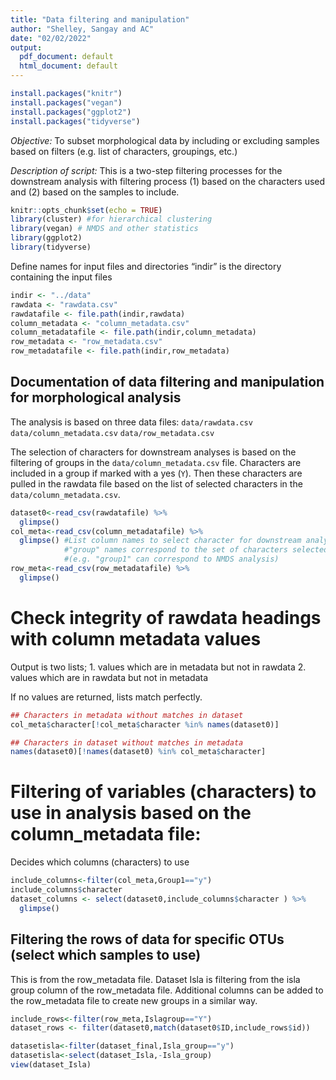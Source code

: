 ```yaml
---
title: "Data filtering and manipulation"
author: "Shelley, Sangay and AC"
date: "02/02/2022"
output:
  pdf_document: default
  html_document: default
---
```

```r
install.packages("knitr")
install.packages("vegan")
install.packages("ggplot2")
install.packages("tidyverse")
```
*Objective:* To subset morphological data by including or excluding samples based on filters (e.g. list of characters, groupings, etc.)

*Description of script:* This is a two-step filtering processes for the downstream analysis with filtering process (1) based on the characters used and (2) based on the samples to include.

```r
knitr::opts_chunk$set(echo = TRUE)
library(cluster) #for hierarchical clustering
library(vegan) # NMDS and other statistics
library(ggplot2)
library(tidyverse)
```
Define names for input files and directories
"indir" is the directory containing the input files
```r

indir <- "../data"
rawdata <- "rawdata.csv"
rawdatafile <- file.path(indir,rawdata)
column_metadata <- "column_metadata.csv"
column_metadatafile <- file.path(indir,column_metadata)
row_metadata <- "row_metadata.csv"
row_metadatafile <- file.path(indir,row_metadata)
```


## Documentation of data filtering and manipulation for morphological analysis

The analysis is based on three data files:
  `data/rawdata.csv`
  `data/column_metadata.csv`
  `data/row_metadata.csv`

The selection of characters for downstream analyses is based on the filtering of groups in the `data/column_metadata.csv` file.
Characters are included in a group if marked with a yes (`Y`). Then these characters are pulled in the rawdata file based on the list of selected characters in the `data/column_metadata.csv`.

```r
dataset0<-read_csv(rawdatafile) %>%
  glimpse()
col_meta<-read_csv(column_metadatafile) %>%
  glimpse() #List column names to select character for downstream analysis
            #"group" names correspond to the set of characters selected for a specific analysis
            #(e.g. "group1" can correspond to NMDS analysis)
row_meta<-read_csv(row_metadatafile) %>%
  glimpse()
```

# Check integrity of rawdata headings with column metadata values
Output is two lists; 
1. values which are in metadata but not in rawdata
2. values which are in rawdata but not in metadata

If no values are returned, lists match perfectly.

```r

## Characters in metadata without matches in dataset
col_meta$character[!col_meta$character %in% names(dataset0)]

## Characters in dataset without matches in metadata
names(dataset0)[!names(dataset0) %in% col_meta$character]
```



# Filtering of variables (characters) to use in analysis based on the column_metadata file:
Decides which columns (characters) to use 

```r
include_columns<-filter(col_meta,Group1=="y")
include_columns$character
dataset_columns <- select(dataset0,include_columns$character ) %>%
  glimpse()
```

## Filtering the rows of data for specific OTUs (select which samples to use)

This is from the row_metadata file.
Dataset Isla is filtering from the isla group column of the row_metadata file.
Additional columns can be added to the row_metadata file to create new groups in a similar way.

```r
include_rows<-filter(row_meta,Islagroup=="Y")
dataset_rows <- filter(dataset0,match(dataset0$ID,include_rows$id))

datasetisla<-filter(dataset_final,Isla_group=="y")
datasetisla<-select(dataset_Isla,-Isla_group)
view(dataset_Isla)
```

